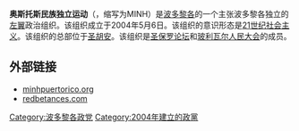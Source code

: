 {{expand|time=2017-01-22T13:20:23+00:00}}
{{unreferenced|time=2017-01-22T13:20:23+00:00}}
'''奥斯托斯民族独立运动'''（{{lang-es|Movimiento Independentista Nacional Hostosiano}}，缩写为MINH）是[[波多黎各|波多黎各]]的一个主张波多黎各独立的[[左翼|左翼]]政治组织。该组织成立于2004年5月6日。该组织的意识形态是[[21世纪社会主义|21世纪社会主义]]。该组织的总部位于[[圣胡安|圣胡安]]。该组织是[[圣保罗论坛|圣保罗论坛]]和[[玻利瓦尔人民大会|玻利瓦尔人民大会]]的成员。

==外部链接==
*[http://minhpuertorico.org/ minhpuertorico.org] {{Wayback|url=http://minhpuertorico.org/ |date=20210226182653 }}
*[http://www.redbetances.com/ redbetances.com] {{Wayback|url=http://www.redbetances.com/ |date=20210126132558 }}

[[Category:波多黎各政党|Category:波多黎各政党]]
[[Category:2004年建立的政黨|Category:2004年建立的政黨]]
{{政党小作品}}